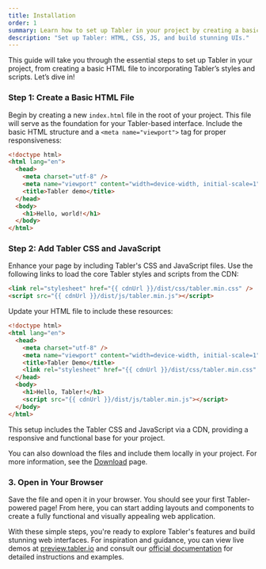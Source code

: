 ```yaml
---
title: Installation
order: 1
summary: Learn how to set up Tabler in your project by creating a basic HTML file, adding Tabler’s CSS and JavaScript, and exploring its powerful components to build responsive and visually stunning web applications.
description: "Set up Tabler: HTML, CSS, JS, and build stunning UIs."
---
```


This guide will take you through the essential steps to set up Tabler in your project, from creating a basic HTML file to incorporating Tabler’s styles and scripts. Let’s dive in!

<div className="steps">

### Step 1: Create a Basic HTML File

Begin by creating a new `index.html` file in the root of your project. This file will serve as the foundation for your Tabler-based interface. Include the basic HTML structure and a `<meta name="viewport">` tag for proper responsiveness:

```html
<!doctype html>
<html lang="en">
  <head>
    <meta charset="utf-8" />
    <meta name="viewport" content="width=device-width, initial-scale=1" />
    <title>Tabler demo</title>
  </head>
  <body>
    <h1>Hello, world!</h1>
  </body>
</html>
```

### Step 2: Add Tabler CSS and JavaScript

Enhance your page by including Tabler's CSS and JavaScript files. Use the following links to load the core Tabler styles and scripts from the CDN:

```html
<link rel="stylesheet" href="{{ cdnUrl }}/dist/css/tabler.min.css" />
<script src="{{ cdnUrl }}/dist/js/tabler.min.js"></script>
```

Update your HTML file to include these resources:

```html
<!doctype html>
<html lang="en">
  <head>
    <meta charset="utf-8" />
    <meta name="viewport" content="width=device-width, initial-scale=1" />
    <title>Tabler Demo</title>
    <link rel="stylesheet" href="{{ cdnUrl }}/dist/css/tabler.min.css" />
  </head>
  <body>
    <h1>Hello, Tabler!</h1>
    <script src="{{ cdnUrl }}/dist/js/tabler.min.js"></script>
  </body>
</html>
```

This setup includes the Tabler CSS and JavaScript via a CDN, providing a responsive and functional base for your project.

You can also download the files and include them locally in your project. For more information, see the [Download](/docs/ui/getting-started/download) page.

### 3. Open in Your Browser

Save the file and open it in your browser. You should see your first Tabler-powered page! From here, you can start adding layouts and components to create a fully functional and visually appealing web application.

</div>

With these simple steps, you're ready to explore Tabler's features and build stunning web interfaces. For inspiration and guidance, you can view live demos at [preview.tabler.io](https://preview.tabler.io) and consult our [official documentation](https://tabler.io/docs) for detailed instructions and examples.